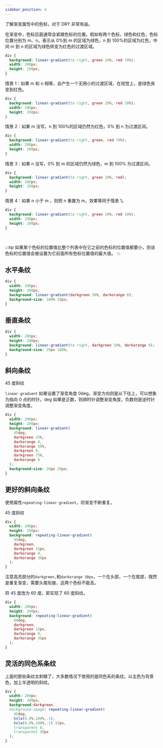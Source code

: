 ```yaml
---
sidebar_position: 4
---
```


了解渐变属性中的色标，对于 DRY 非常有益。

在渐变中，色标后面通常会紧跟色标的位置。假如有两个色标，绿色和红色，色标位置分别为 m、n，表示从 0%到 m 的区域为绿色，n 到 100%的区域为红色，中间 m 到 n 的区域为绿色转变为红色的过渡区域。

```css
div {
  background: linear-gradient(to right, green 20%, red 70%);
  width: 200px;
  height: 200px;
}
```

<div
  style={{
    background: "linear-gradient(to right, green 20%, red 70%)",
    width: 200,
    height: 200,
  }}
></div>

情景 1：如果 m 和 n 相等，会产生一个无限小的过渡区域，在视觉上，是绿色突变到红色。

```css
div {
  background: linear-gradient(to right, green 20%, red 20%);
  width: 200px;
  height: 200px;
}
```

<div
  style={{
    background: "linear-gradient(to right, green 20%, red 20%)",
    width: 200,
    height: 200,
  }}
></div>

情景 2：如果 m 没写，n 到 100%的区域仍然为红色，0% 到 n 为过渡区间。

```css
div {
  background: linear-gradient(to right, green, red 70%);
  width: 200px;
  height: 200px;
}
```

<div
  style={{
    background: "linear-gradient(to right, green, red 70%)",
    width: 200,
    height: 200,
  }}
></div>

情景 3：如果 n 没写，0% 到 m 的区域仍然为绿色，m 到 100% 为过渡区间。

```css
div {
  background: linear-gradient(to right, green 20%, red);
  width: 200px;
  height: 200px;
}
```

<div
  style={{
    background: "linear-gradient(to right, green 20%, red)",
    width: 200,
    height: 200,
  }}
></div>

情景 4：如果 n 小于 m ，则把 n 重置为 m，效果等同于情景 1。

```css
div {
  background: linear-gradient(to right, green 20%, red 10%);
  width: 200px;
  height: 200px;
}
```

<div
  style={{
    background: "linear-gradient(to right, green 20%, red 10%)",
    width: 200,
    height: 200,
  }}
></div>

<br />

:::tip
如果某个色标的位置值比整个列表中在它之前的色标的位置值都要小，则该色标的位置值会被设置为它前面所有色标位置值的最大值。
:::

## 水平条纹

```css
div {
  width: 200px;
  height: 200px;
  background: linear-gradient(darkgreen 50%, darkorange 0);
  background-size: 100% 20px;
}
```

<div
  style={{
    width: 200,
    height: 200,
    background: "linear-gradient(darkgreen 50%, darkorange 0)",
    backgroundSize: "100% 20px",
  }}
></div>

## 垂直条纹

```css
div {
  width: 200px;
  height: 200px;
  background: linear-gradient(to right, darkgreen 50%, darkorange 0);
  background-size: 20px 100%;
}
```

<div
  style={{
    width: 200,
    height: 200,
    background: "linear-gradient(to right, darkgreen 50%, darkorange 0)",
    backgroundSize: "20px 100%",
  }}
></div>

## 斜向条纹

45 度斜纹

`linear-gradient` 如果设置了渐变角度 0deg，渐变方向则是从下往上，可以想象为指向 0 点的时针。deg 如果是正数，则顺时针调整渐变角度，负数则是逆时针调整渐变角度。

```css
div {
  width: 200px;
  height: 200px;
  background: linear-gradient(
    45deg,
    darkgreen 25%,
    darkorange 0,
    darkorange 50%,
    darkgreen 0,
    darkgreen 75%,
    darkorange 0
  );
  background-size: 20px 20px;
}
```

<div
  style={{
    width: 200,
    height: 200,
    background:
      "linear-gradient(45deg, darkgreen 25%, darkorange 0,darkorange 50%, darkgreen 0,darkgreen 75%,darkorange 0)",
    backgroundSize: "20px 20px",
  }}
></div>

## 更好的斜向条纹

使用属性`repeating-linear-gradient`，将渐变不断重复。

45 度斜纹

```css {6,9}
div {
  width: 200px;
  height: 200px;
  background: repeating-linear-gradient(
    45deg,
    darkgreen,
    darkgreen 15px,
    darkorange 0,
    darkorange 30px
  );
}
```

<div
  style={{
    width: 200,
    height: 200,
    background:
      "repeating-linear-gradient(45deg,darkgreen, darkgreen 15px, darkorange 0, darkorange 30px)",
  }}
></div>

注意高亮部分的`darkgreen,`和`darkorange 30px`，一个在头部，一个在尾部，既然是重复渐变，需要头尾衔接，这两个色标不能丢。

将 45 度改为 60 度，即实现了 60 度斜纹。

```css {5}
div {
  width: 200px;
  height: 200px;
  background: repeating-linear-gradient(
    60deg,
    darkgreen,
    darkgreen 15px,
    darkorange 0,
    darkorange 30px
  );
}
```

<div
  style={{
    width: 200,
    height: 200,
    background:
      "repeating-linear-gradient(60deg,darkgreen, darkgreen 15px, darkorange 0, darkorange 30px)",
  }}
></div>

## 灵活的同色系条纹

上面的那些条纹太刺眼了，大多数情况下使用的是同色系的条纹。以主色为背景色，加上半透明的斜纹。

```css
div {
  width: 200px;
  height: 200px;
  background:darkgreen,
  background-image: repeating-linear-gradient(
    45deg,
    hsla(0,0%,100%,.1),
    hsla(0,0%,100%,.1) 15px,
    transparent 0,
    transparent 30px
  );
}
```

<div
  style={{
    width: 200,
    height: 200,
    background: "darkgreen",
    backgroundImage:
      "repeating-linear-gradient(45deg, hsla(0,0%,100%,.1), hsla(0,0%,100%,.1) 15px, transparent 0, transparent 30px)",
  }}
></div>
